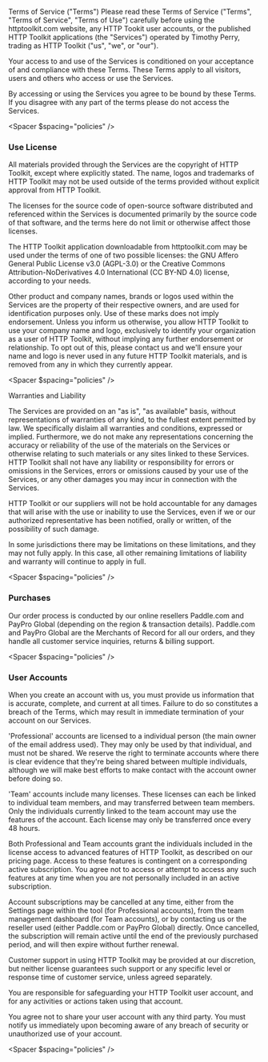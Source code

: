 <Heading2 id="example-1">Terms of Service ("Terms")</Heading2>
Please read these Terms of Service ("Terms", "Terms of Service", "Terms of Use") carefully before using the httptoolkit.com
website, any HTTP Tookit user accounts, or the published HTTP Toolkit applications (the "Services") operated by Timothy Perry,
trading as HTTP Toolkit ("us", "we", or "our").

Your access to and use of the Services is conditioned on your acceptance of and compliance with these Terms. These Terms apply to all visitors, users and others who access or use the Services.

By accessing or using the Services you agree to be bound by these Terms. If you disagree with any part of the terms please do not access the Services.

<Spacer $spacing="policies" />

### Use License

All materials provided through the Services are the copyright of HTTP Toolkit, except where explicitly stated. The name, logos and trademarks of HTTP Toolkit may not be used outside of the terms provided without explicit approval from HTTP Toolkit.

The licenses for the source code of open-source software distributed and referenced within the Services is documented primarily by the source code of that software, and the terms here do not limit or otherwise affect those licenses.

The HTTP Toolkit application downloadable from httptoolkit.com may be used under the terms of one of two possible licenses: the GNU Affero General Public License v3.0 (AGPL-3.0) or the Creative Commons Attribution-NoDerivatives 4.0 International (CC BY-ND 4.0) license, according to your needs.

Other product and company names, brands or logos used within the Services are the property of their respective owners, and are used for identification purposes only. Use of these marks does not imply endorsement. Unless you inform us otherwise, you allow HTTP Toolkit to use your company name and logo, exclusively to identify your organization as a user of HTTP Toolkit, without implying any further endorsement or relationship. To opt out of this, please contact us and we'll ensure your name and logo is never used in any future HTTP Toolkit materials, and is removed from any in which they currently appear.

<Spacer $spacing="policies" />

<Heading3 id="example-2">Warranties and Liability</Heading3>

The Services are provided on an "as is", "as available" basis, without representations of warranties of any kind, to the fullest extent permitted by law. We specifically dislaim all warranties and conditions, expressed or implied. Furthermore, we do not make any representations concerning the accuracy or reliability of the use of the materials on the Services or otherwise relating to such materials or any sites linked to these Services. HTTP Toolkit shall not have any liability or responsibility for errors or omissions in the Services, errors or omissions caused by your use of the Services, or any other damages you may incur in connection with the Services.

HTTP Toolkit or our suppliers will not be hold accountable for any damages that will arise with the use or inability to use the Services, even if we or our authorized representative has been notified, orally or written, of the possibility of such damage.

In some jurisdictions there may be limitations on these limitations, and they may not fully apply. In this case, all other remaining limitations of liability and warranty will continue to apply in full.

<Spacer $spacing="policies" />

### Purchases

Our order process is conducted by our online resellers Paddle.com and PayPro Global (depending on the region & transaction details). Paddle.com and PayPro Global are the Merchants of Record for all our orders, and they handle all customer service inquiries, returns & billing support.

<Spacer $spacing="policies" />

### User Accounts

When you create an account with us, you must provide us information that is accurate, complete, and current at all times. Failure to do so constitutes a breach of the Terms, which may result in immediate termination of your account on our Services.

'Professional' accounts are licensed to a individual person (the main owner of the email address used). They may only be used by that individual, and must not be shared. We reserve the right to terminate accounts where there is clear evidence that they're being shared between multiple individuals, although we will make best efforts to make contact with the account owner before doing so.

'Team' accounts include many licenses. These licenses can each be linked to individual team members, and may transferred between team members. Only the individuals currently linked to the team account may use the features of the account. Each license may only be transferred once every 48 hours.

Both Professional and Team accounts grant the individuals included in the license access to advanced features of HTTP Toolkit, as described on our pricing page. Access to these features is contingent on a corresponding active subscription. You agree not to access or attempt to access any such features at any time when you are not personally included in an active subscription.

Account subscriptions may be cancelled at any time, either from the Settings page within the tool (for Professional accounts), from the team management dashboard (for Team accounts), or by contacting us or the reseller used (either Paddle.com or PayPro Global) directly. Once cancelled, the subscription will remain active until the end of the previously purchased period, and will then expire without further renewal.

Customer support in using HTTP Toolkit may be provided at our discretion, but neither license guarantees such support or any specific level or response time of customer service, unless agreed separately.

You are responsible for safeguarding your HTTP Toolkit user account, and for any activities or actions taken using that account.

You agree not to share your user account with any third party. You must notify us immediately upon becoming aware of any breach of security or unauthorized use of your account.

<Spacer $spacing="policies" />

